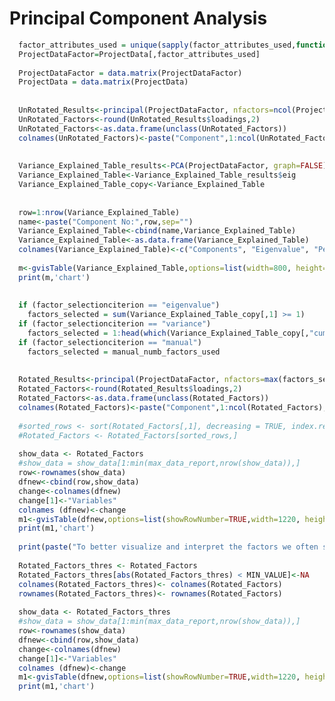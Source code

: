 <link rel="stylesheet" href="http://netdna.bootstrapcdn.com/bootstrap/3.0.3/css/bootstrap.min.css">
<style type="text/css"> body {padding: 10px 30px 10px 30px;} table,th, td {text-align: center;} </style>


Principal Component Analysis
========================================================


```r
  
  factor_attributes_used = unique(sapply(factor_attributes_used,function(i) min(ncol(ProjectData), max(i,1))))
  ProjectDataFactor=ProjectData[,factor_attributes_used]
  
  ProjectDataFactor = data.matrix(ProjectDataFactor)
  ProjectData = data.matrix(ProjectData)
  
  
  UnRotated_Results<-principal(ProjectDataFactor, nfactors=ncol(ProjectDataFactor), rotate="none",score=TRUE)
  UnRotated_Factors<-round(UnRotated_Results$loadings,2)
  UnRotated_Factors<-as.data.frame(unclass(UnRotated_Factors))
  colnames(UnRotated_Factors)<-paste("Component",1:ncol(UnRotated_Factors),sep=" ")
  
  
  Variance_Explained_Table_results<-PCA(ProjectDataFactor, graph=FALSE)
  Variance_Explained_Table<-Variance_Explained_Table_results$eig
  Variance_Explained_Table_copy<-Variance_Explained_Table
  
  
  row=1:nrow(Variance_Explained_Table)
  name<-paste("Component No:",row,sep="")
  Variance_Explained_Table<-cbind(name,Variance_Explained_Table)
  Variance_Explained_Table<-as.data.frame(Variance_Explained_Table)
  colnames(Variance_Explained_Table)<-c("Components", "Eigenvalue", "Percentage_of_explained_variance", "Cumulative_percentage_of_explained_variance")
  
  m<-gvisTable(Variance_Explained_Table,options=list(width=800, height=min(500,27*(length(row)+1)),allowHTML=TRUE,page='disable'),formats=list(Eigenvalue="#.##",Percentage_of_explained_variance="#.##",Cumulative_percentage_of_explained_variance="#.##"))
  print(m,'chart')
  
  
  if (factor_selectionciterion == "eigenvalue")
    factors_selected = sum(Variance_Explained_Table_copy[,1] >= 1)
  if (factor_selectionciterion == "variance")
    factors_selected = 1:head(which(Variance_Explained_Table_copy[,"cumulative percentage of variance"]>= minimum_variance_explained),1)
  if (factor_selectionciterion == "manual")
    factors_selected = manual_numb_factors_used
  
  
  Rotated_Results<-principal(ProjectDataFactor, nfactors=max(factors_selected), rotate=rotation_used,score=TRUE)
  Rotated_Factors<-round(Rotated_Results$loadings,2)
  Rotated_Factors<-as.data.frame(unclass(Rotated_Factors))
  colnames(Rotated_Factors)<-paste("Component",1:ncol(Rotated_Factors),sep=" ")
  
  #sorted_rows <- sort(Rotated_Factors[,1], decreasing = TRUE, index.return = TRUE)$ix
  #Rotated_Factors <- Rotated_Factors[sorted_rows,]
  
  show_data <- Rotated_Factors 
  #show_data = show_data[1:min(max_data_report,nrow(show_data)),]
  row<-rownames(show_data)
  dfnew<-cbind(row,show_data)
  change<-colnames(dfnew)
  change[1]<-"Variables"
  colnames (dfnew)<-change
  m1<-gvisTable(dfnew,options=list(showRowNumber=TRUE,width=1220, height=min(400,27*(nrow(show_data)+1)),allowHTML=TRUE,page='disable'))
  print(m1,'chart')
  
  print(paste("To better visualize and interpret the factors we often supress loadings with small values, e.g. with absolute values smaller than ",MIN_VALUE ,". In this case our factors look as follows after suppressing the small numbers.", sep=""))
  
  Rotated_Factors_thres <- Rotated_Factors
  Rotated_Factors_thres[abs(Rotated_Factors_thres) < MIN_VALUE]<-NA
  colnames(Rotated_Factors_thres)<- colnames(Rotated_Factors)
  rownames(Rotated_Factors_thres)<- rownames(Rotated_Factors)
  
  show_data <- Rotated_Factors_thres 
  #show_data = show_data[1:min(max_data_report,nrow(show_data)),]
  row<-rownames(show_data)
  dfnew<-cbind(row,show_data)
  change<-colnames(dfnew)
  change[1]<-"Variables"
  colnames (dfnew)<-change
  m1<-gvisTable(dfnew,options=list(showRowNumber=TRUE,width=1220, height=min(400,27*(nrow(show_data)+1)),allowHTML=TRUE,page='disable'))
  print(m1,'chart')

```

<br>
<br>